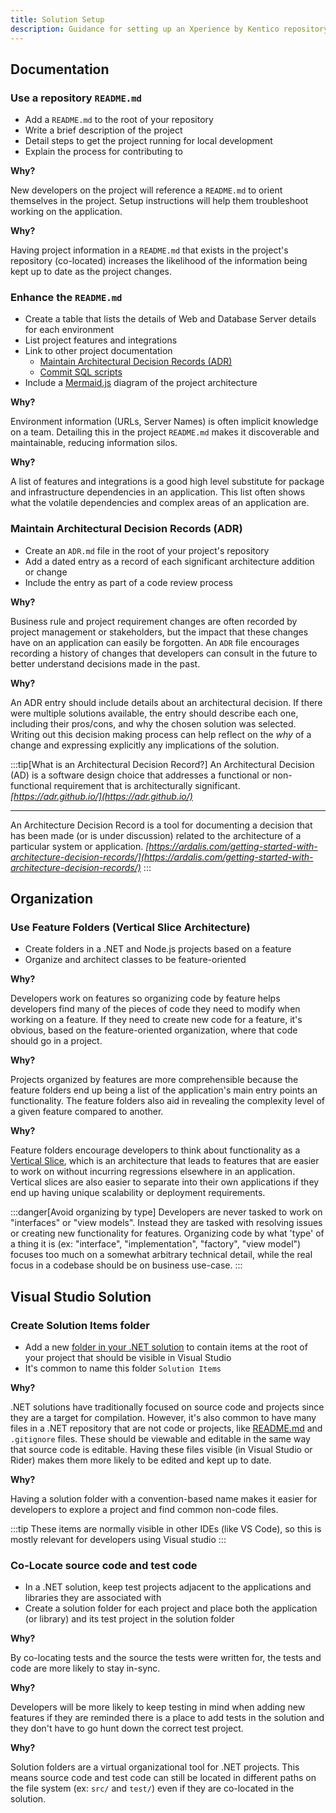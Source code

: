 ```yaml
---
title: Solution Setup
description: Guidance for setting up an Xperience by Kentico repository and .NET solution.
---
```



## Documentation

### Use a repository `README.md`

<Recommend />

- Add a `README.md` to the root of your repository
- Write a brief description of the project
- Detail steps to get the project running for local development
- Explain the process for contributing to

**Why?**

New developers on the project will reference a `README.md` to orient themselves in the project.
Setup instructions will help them troubleshoot working on the application.

**Why?**

Having project information in a `README.md` that exists in the project's repository (co-located)
increases the likelihood of the information being kept up to date as the project changes.

### Enhance the `README.md`

<Suggest />

- Create a table that lists the details of Web and Database Server details for each environment
- List project features and integrations
- Link to other project documentation
  - [Maintain Architectural Decision Records (ADR)](#maintain-architectural-decision-records-adr)
  - [Commit SQL scripts](#commit-sql-scripts)
- Include a [Mermaid.js](https://github.com/mermaid-js/mermaid) diagram of the project architecture

**Why?**

Environment information (URLs, Server Names) is often implicit knowledge on a team. Detailing this in the project `README.md` makes it discoverable and maintainable, reducing information silos.

**Why?**

A list of features and integrations is a good high level substitute for package and infrastructure dependencies in an application. This list often shows what the volatile dependencies and complex areas of an application are.

### Maintain Architectural Decision Records (ADR)

<Suggest />

- Create an `ADR.md` file in the root of your project's repository
- Add a dated entry as a record of each significant architecture addition or change
- Include the entry as part of a code review process

**Why?**

Business rule and project requirement changes are often recorded by project management or stakeholders, but the impact that these changes have on an application can easily be forgotten. An `ADR` file encourages recording a history of changes that developers can consult in the future to better understand decisions made in the past.

**Why?**

An ADR entry should include details about an architectural decision. If there were multiple solutions available, the entry should describe each one, including their pros/cons, and why the chosen solution was selected. Writing out this decision making process can help reflect on the _why_ of a change and expressing explicitly any implications of the solution.

:::tip[What is an Architectural Decision Record?]
An Architectural Decision (AD) is a software design choice that addresses a functional or non-functional requirement that is architecturally significant.
_[https://adr.github.io/](https://adr.github.io/)_

---

An Architecture Decision Record is a tool for documenting a decision that has been made (or is under discussion) related to the architecture of a particular system or application.
_[https://ardalis.com/getting-started-with-architecture-decision-records/](https://ardalis.com/getting-started-with-architecture-decision-records/)_
:::

## Organization

### Use Feature Folders (Vertical Slice Architecture)

<Recommend />

- Create folders in a .NET and Node.js projects based on a feature
- Organize and architect classes to be feature-oriented

**Why?**

Developers work on features so organizing code by feature helps developers find many of
the pieces of code they need to modify when working on a feature. If they need to create new code for a feature,
it's obvious, based on the feature-oriented organization, where that code should go in a project.

**Why?**

Projects organized by features are more comprehensible because the feature folders end up being
a list of the application's main entry points an functionality. The feature folders also aid in revealing
the complexity level of a given feature compared to another.

**Why?**

Feature folders encourage developers to think about functionality as a [Vertical Slice](https://codeopinion.com/restructuring-to-a-vertical-slice-architecture/),
which is an architecture that leads to features that are easier to work on without incurring regressions elsewhere in an application. Vertical slices are also
easier to separate into their own applications if they end up having unique scalability or deployment requirements.

:::danger[Avoid organizing by type]
Developers are never tasked to work on "interfaces" or "view models". Instead they are tasked with
resolving issues or creating new functionality for features. Organizing code by what 'type' of a thing
it is (ex: "interface", "implementation", "factory", "view model") focuses too much on a somewhat arbitrary
technical detail, while the real focus in a codebase should be on business use-case.
:::

## Visual Studio Solution

### Create Solution Items folder

<Recommend />

- Add a new [folder in your .NET solution](https://docs.microsoft.com/en-us/visualstudio/ide/solutions-and-projects-in-visual-studio?view=vs-2022#solution-folder)
  to contain items at the root of your project that should be visible in Visual Studio
- It's common to name this folder `Solution Items`

**Why?**

.NET solutions have traditionally focused on source code and projects since they are a target for compilation. However,
it's also common to have many files in a .NET repository that are not code or projects, like [README.md](#add-a-repository-readme-md) and `.gitignore` files.
These should be viewable and editable in the same way that source code is editable. Having these files visible (in Visual Studio or Rider)
makes them more likely to be edited and kept up to date.

**Why?**

Having a solution folder with a convention-based name makes it easier for developers to explore a project and find common non-code files.

:::tip
These items are normally visible in other IDEs (like VS Code), so this is mostly relevant for developers using Visual studio
:::

### Co-Locate source code and test code

<Suggest />

- In a .NET solution, keep test projects adjacent to the applications and libraries they are associated with
- Create a solution folder for each project and place both the application (or library) and its test project in the solution folder

**Why?**

By co-locating tests and the source the tests were written for, the tests and code are more likely to stay in-sync.

**Why?**

Developers will be more likely to keep testing in mind when adding new features if they are reminded there is a place to add
tests in the solution and they don't have to go hunt down the correct test project.

**Why?**

Solution folders are a virtual organizational tool for .NET projects. This means source code and test code can still
be located in different paths on the file system (ex: `src/` and `test/`) even if they are co-located in the solution.
